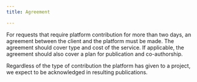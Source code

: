 ---
title: Agreement

---

For requests that require platform contribution for more than two days, an agreement between the client and the platform must be made. The agreement should cover type and cost of the service. If applicable, the agreement should also cover a plan for publication and co-authorship.

Regardless of the type of contribution the platform has given to a project, we expect to be acknowledged in resulting publications.